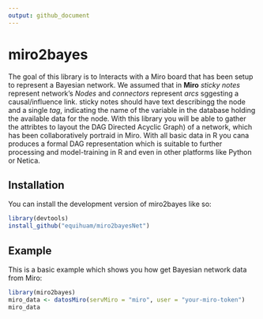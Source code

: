 ```yaml
---
output: github_document
---
```


# miro2bayes

<!-- badges: start -->
<!-- badges: end -->

The goal of this library is to Interacts with a Miro board that has been setup to represent a Bayesian network. We assumed that in **Miro** *sticky notes* represent network's *Nodes* and *connectors* represent *arcs* sggesting a causal/influence link. sticky notes should have text describingg the node and a single *tag*, indicating the name of the variable in the database holding the available data for the node. With this library you will be able to gather the attribtes to layout the DAG Directed Acyclic Graph) of a network, which has been collaboratively portraid in Miro. With all basic data in R you cana produces a formal DAG representation which is suitable to further processing and model-training in R and even in other platforms like Python or Netica.

## Installation

You can install the development version of miro2bayes like so:

``` r
library(devtools)
install_github("equihuam/miro2bayesNet")
```

## Example

This is a basic example which shows you how get Bayesian network data from Miro:

```r
library(miro2bayes)
miro_data <- datosMiro(servMiro = "miro", user = "your-miro-token")
miro_data
```
